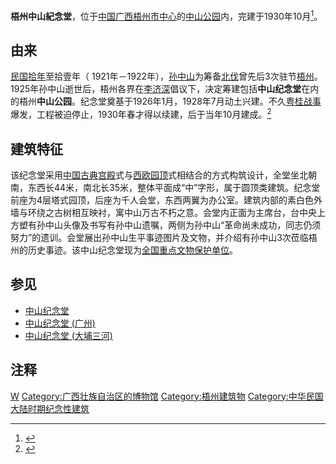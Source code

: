 {{文物保护单位
| 级别 = 全国
| 名称 = 梧州中山纪念堂
| 图片 = [[File:中山纪念堂（梧州）.JPG|225px]]
| 编号 = 6-1025
| 分类 = 近现代重要史迹及代表性建筑
| 时代 = [[中华民国|中华民国]]
| 所在 = [[广西壮族自治区|广西壮族自治区]][[梧州市|梧州市]][[上三里|上三里]]18号
| 登录 = 2006年
| Cat = 广西全国重点文物保护单位
}}
'''梧州中山紀念堂'''，位于[[中國大陸|中国]][[广西|广西]][[梧州|梧州]][[市中心|市中心]]的[[梧州中山公园|中山公园]]内，完建于1930年10月<ref>{{Cite web|url=http://www.gxzf.gov.cn/zjgx/lygg/fjms/lsrwjg/201104/t20110417_312932.htm|title=梧州中山纪念堂|accessdate=2016-07-10|author=|last=|first=|authorlink=|coauthors=|date=2016-02-25|work=|publisher=广西壮族自治区人民政府门户网站|language=zh-cn|deadurl=yes|archiveurl=https://web.archive.org/web/20160817004539/http://www.gxzf.gov.cn/zjgx/lygg/fjms/lsrwjg/201104/t20110417_312932.htm|archivedate=2016-08-17}}</ref>。

== 由来 ==
[[民国拾年|民国拾年]]至拾壹年（ 1921年－1922年），[[孙中山|孙中山]]为筹备[[北伐|北伐]]曾先后3次驻节[[梧州|梧州]]。1925年孙中山逝世后，梧州各界在[[李济深|李济深]]倡议下，决定筹建包括'''中山纪念堂'''在内的梧州'''中山公园'''。纪念堂奠基于1926年1月，1928年7月动土兴建。不久[[粤桂战事|粤桂战事]]爆发，工程被迫停止，1930年春才得以续建，后于当年10月建成。<ref>{{cite news |author1=梁馨予 |author2=邓昶 |author3=蓝于涵 |title=梧州中山纪念堂：追忆伟人足迹 感受梧州抗战风云 |url=http://sub.gxnews.com.cn/staticpages/20141102/newgx54550f15-11498028.shtml |work=广西新闻网 |location=南宁 |publisher=广西日报传媒集团 |date=2014-11-02 |accessdate=2016-07-10 |language=zh-cn |archive-date=2016-08-17 |archive-url=https://web.archive.org/web/20160817175243/http://sub.gxnews.com.cn/staticpages/20141102/newgx54550f15-11498028.shtml |dead-url=no }}</ref>

== 建筑特征 ==
该纪念堂采用[[中国|中国]][[古典|古典]][[宫殿|宫殿]]式与[[西欧|西欧]][[园顶|园顶]]式相结合的方式构筑设计，全堂坐北朝南，东西长44米，南北长35米，整体平面成“中”字形，属于圆顶类建筑。纪念堂前座为4层塔式园顶，后座为千人会堂，东西两翼为办公室。建筑内部的素白色外墙与环绕之古树相互映衬，寓中山万古不朽之意。会堂内正面为主席台，台中央上方塑有孙中山头像及书写有孙中山遗嘱，两侧为孙中山“革命尚未成功，同志仍须努力”的遗训。会堂展出孙中山生平事迹图片及文物，并介绍有孙中山3次莅临梧州的历史事迹。该中山纪念堂现为[[全国重点文物保护单位|全国重点文物保护单位]]。

== 参见 ==
* [[中山纪念堂|中山纪念堂]]
* [[中山纪念堂_(广州)|中山纪念堂 (广州)]]
* [[中山纪念堂_(大埔三河)|中山纪念堂 (大埔三河)]]

== 注释 ==
<references/>

{{广西壮族自治区全国重点文物保护单位}}

[[Category:孫中山紀念館|W]]
[[Category:广西壮族自治区的博物馆|Category:广西壮族自治区的博物馆]]
[[Category:梧州建筑物|Category:梧州建筑物]]
[[Category:中华民国大陆时期纪念性建筑|Category:中华民国大陆时期纪念性建筑]]